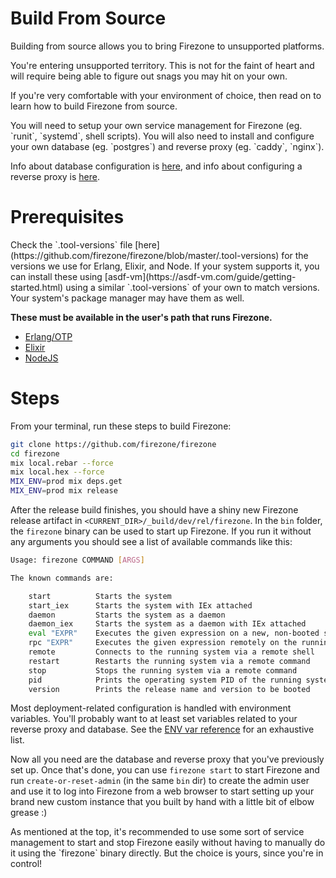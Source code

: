
# Build From Source

Building from source allows you to bring Firezone to unsupported platforms.

<Alert color="warning">
You're entering unsupported territory. This is not for the faint of
heart and will require being able to figure out snags you may hit on your own.

If you're very comfortable with your environment of choice, then read on to
learn how to build Firezone from source.
</Alert>

<Alert color="info">
You will need to setup your own service management for Firezone (eg.
`runit`, `systemd`, shell scripts). You will also need to install and configure
your own database (eg. `postgres`) and reverse proxy (eg. `caddy`, `nginx`).

Info about database configuration is
[here](../external-database/#configure-firezone-to-connect), and info about
configuring a reverse proxy is [here](../reverse-proxy/#proxy-requirements).
</Alert>

# Prerequisites

<Alert color="info">
Check the `.tool-versions` file
[here](https://github.com/firezone/firezone/blob/master/.tool-versions) for the
versions we use for Erlang, Elixir, and Node. If your system supports it, you
can install these using
[asdf-vm](https://asdf-vm.com/guide/getting-started.html) using a similar
`.tool-versions` of your own to match versions. Your system's package manager
may have them as well.
</Alert>

**These must be available in the user's path that runs Firezone.**

- [Erlang/OTP](https://www.erlang.org)
- [Elixir](https://elixir-lang.org)
- [NodeJS](https://nodejs.org)

# Steps

From your terminal, run these steps to build Firezone:

```bash
git clone https://github.com/firezone/firezone
cd firezone
mix local.rebar --force
mix local.hex --force
MIX_ENV=prod mix deps.get
MIX_ENV=prod mix release
```

After the release build finishes, you should have a shiny new Firezone release
artifact in `<CURRENT_DIR>/_build/dev/rel/firezone`. In the `bin` folder, the
`firezone` binary can be used to start up Firezone. If you run it without any
arguments you should see a list of available commands like this:

```bash
Usage: firezone COMMAND [ARGS]

The known commands are:

    start          Starts the system
    start_iex      Starts the system with IEx attached
    daemon         Starts the system as a daemon
    daemon_iex     Starts the system as a daemon with IEx attached
    eval "EXPR"    Executes the given expression on a new, non-booted system
    rpc "EXPR"     Executes the given expression remotely on the running system
    remote         Connects to the running system via a remote shell
    restart        Restarts the running system via a remote command
    stop           Stops the running system via a remote command
    pid            Prints the operating system PID of the running system via a remote command
    version        Prints the release name and version to be booted
```

Most deployment-related configuration is handled with environment variables.
You'll probably want to at least set variables related to your reverse proxy and
database. See the [ENV var reference](/docs/reference/env-vars/) for an
exhaustive list.

Now all you need are the database and reverse proxy that you've previously set
up. Once that's done, you can use `firezone start` to start Firezone and run
`create-or-reset-admin` (in the same `bin` dir) to create the admin user and use
it to log into Firezone from a web browser to start setting up your brand new
custom instance that you built by hand with a little bit of elbow grease :)

<Alert color="info">
As mentioned at the top, it's recommended to use some sort of service
management to start and stop Firezone easily without having to manually do it
using the `firezone` binary directly. But the choice is yours, since you're in
control!
</Alert>
